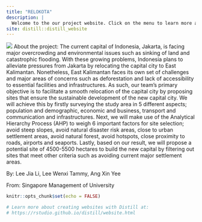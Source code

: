 ```yaml
---
title: "RELOKOTA"
description: |
  Welcome to the our project website. Click on the menu to learn more about the relocation of Indonesia's capital city!
site: distill::distill_website
---
```

![](https://user-images.githubusercontent.com/91875763/141740060-362057f0-7e3f-4911-8e3e-7c4e855e09e4.png)
About the project:
The current capital of Indonesia, Jakarta, is facing major overcrowding and environmental issues such as sinking of land and catastrophic flooding. With these growing problems, Indonesia plans to alleviate pressures from Jakarta by relocating the capital city to East Kalimantan. Nonetheless, East Kalimantan faces its own set of challenges and major areas of concerns such as deforestation and lack of accessibility to essential facilities and infrastructures. As such, our team’s primary objective is to facilitate a smooth relocation of the capital city by proposing sites that ensure the sustainable development of the new capital city. We will achieve this by firstly surveying the study area in 5 different aspects; population and demographic, economic and business, transport and communication and infrastructures. Next, we will make use of the Analytical Hierarchy Process (AHP) to weigh 6 important factors for site selection; avoid steep slopes, avoid natural disaster risk areas, close to urban settlement areas, avoid natural forest, avoid hotspots, close proximity to roads, airports and seaports. Lastly, based on our result, we will propose a potential site of 4500-5500 hectares to build the new capital by filtering out sites that meet other criteria such as avoiding current major settlement areas.

By: Lee Jia Li, Lee Wenxi Tammy, Ang Xin Yee

From: Singapore Management of University
```r
knitr::opts_chunk$set(echo = FALSE)

# Learn more about creating websites with Distill at:
# https://rstudio.github.io/distill/website.html

```

